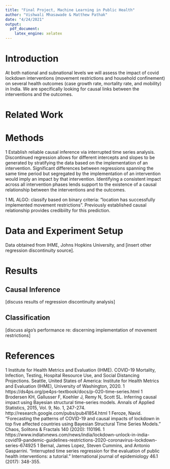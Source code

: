 ---
title: "Final Project, Machine Learning in Public Health"
author: "Vishwali Mhasawade & Matthew Pathak"
date: "4/24/2021"
output:
  pdf_document:
    latex_engine: xelatex
---

# Introduction

At both national and subnational levels we will assess the impact of covid lockdown interventions (movement restrictions and household confinement) on several health outcomes (case growth rate, mortality rate, and mobility) in India. We are specifically looking for causal links between the interventions and the outcomes.

# Related Work



# Methods

1 Establish reliable causal inference via interrupted time series analysis. Discontinued regression allows for different intercepts and slopes to be generated by stratifying the data based on the implementation of an intervention. Significant differences between regressions spanning the same time period but segregated by the implementation of an intervention would imply an impact by that intervention. Identifying a consistent impact across all intervention phases lends support to the existence of a causal relationship between the interventions and the outcomes.

1 ML ALGO: classify based on binary criteria: "location has successfully implemented movement restrictions". Previously established causal relationship provides credibiilty for this prediction.

# Data and Experiment Setup

Data obtained from IHME, Johns Hopkins University, and [insert other regression discontinuity source].

# Results

## Causal Inference

[discuss results of regression discontinuity analysis]

## Classification

[discuss algo's performance re: discerning implementation of movement restrictions]

# References

1 Institute for Health Metrics and Evaluation (IHME). COVID-19 Mortality, Infection, Testing, Hospital Resource Use, and Social Distancing Projections. Seattle, United States of America: Institute for Health Metrics and Evaluation (IHME), University of Washington, 2020.
1 https://ds4ps.org/pe4ps-textbook/docs/p-020-time-series.html
1 Brodersen KH, Gallusser F, Koehler J, Remy N, Scott SL. Inferring causal impact using Bayesian structural time-series models. Annals of Applied Statistics, 2015, Vol. 9, No. 1, 247-274. http://research.google.com/pubs/pub41854.html
1 Feroze, Navid. "Forecasting the patterns of COVID-19 and causal impacts of lockdown in top five affected countries using Bayesian Structural Time Series Models." Chaos, Solitons & Fractals 140 (2020): 110196.
1 https://www.indiatvnews.com/news/india/lockdown-unlock-in-india-covid19-pandemic-guidelines-restrictions-2020-coronavirus-lockdown-series-674925
1 Bernal, James Lopez, Steven Cummins, and Antonio Gasparrini. "Interrupted time series regression for the evaluation of public health interventions: a tutorial." International journal of epidemiology 46.1 (2017): 348-355.